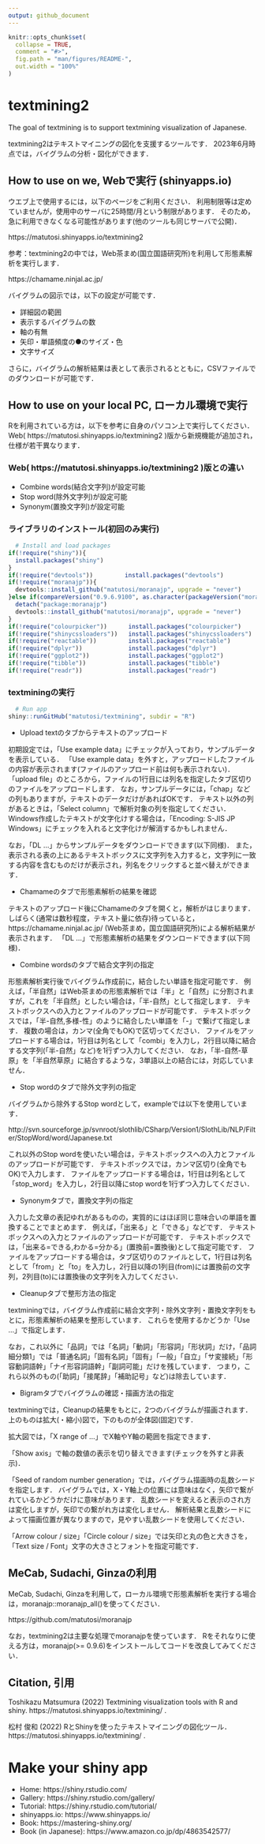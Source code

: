 ```yaml
---
output: github_document
---
```


```r
knitr::opts_chunk$set(
  collapse = TRUE,
  comment = "#>",
  fig.path = "man/figures/README-",
  out.width = "100%"
)
```

# textmining2

The goal of textmining is to support textmining visualization of Japanese.

textmining2はテキストマイニングの図化を支援するツールです．
2023年6月時点では，バイグラムの分析・図化ができます．

## How to use on we, Webで実行 (shinyapps.io)

ウエブ上で使用するには，以下のページをご利用ください．
利用制限等は定めていませんが，使用中のサーバに25時間/月という制限があります．
そのため，急に利用できなくなる可能性があります(他のツールも同じサーバで公開)．

https://matutosi.shinyapps.io/textmining2

参考：textmining2の中では，Web茶まめ(国立国語研究所)を利用して形態素解析を実行します．

https://chamame.ninjal.ac.jp/

バイグラムの図示では，以下の設定が可能です．

* 詳細図の範囲   
* 表示するバイグラムの数   
* 軸の有無   
* 矢印・単語頻度の●のサイズ・色   
* 文字サイズ   

さらに，バイグラムの解析結果は表として表示されるとともに，CSVファイルでのダウンロードが可能です．


## How to use on your local PC, ローカル環境で実行

Rを利用されている方は，以下を参考に自身のパソコン上で実行してください．
Web( https://matutosi.shinyapps.io/textmining2 )版から新規機能が追加され，仕様が若干異なります．

### Web( https://matutosi.shinyapps.io/textmining2 )版との違い

* Combine words(結合文字列)が設定可能   
* Stop word(除外文字列)が設定可能   
* Synonym(置換文字列)が設定可能   

### ライブラリのインストール(初回のみ実行)

```r
  # Install and load packages
if(!require("shiny")){
  install.packages("shiny")
}
if(!require("devtools"))         install.packages("devtools")
if(!require("moranajp")){
  devtools::install_github("matutosi/moranajp", upgrade = "never")
}else if(compareVersion("0.9.6.9100", as.character(packageVersion("moranajp"))) > 0){
  detach("package:moranajp")
  devtools::install_github("matutosi/moranajp", upgrade = "never")
}
if(!require("colourpicker"))      install.packages("colourpicker")
if(!require("shinycssloaders"))   install.packages("shinycssloaders")
if(!require("reactable"))         install.packages("reactable")
if(!require("dplyr"))             install.packages("dplyr")
if(!require("ggplot2"))           install.packages("ggplot2")
if(!require("tibble"))            install.packages("tibble")
if(!require("readr"))             install.packages("readr")
```

### textminingの実行

```r
  # Run app
shiny::runGitHub("matutosi/textmining", subdir = "R")
```

* Upload textのタブからテキストのアップロード   

初期設定では，「Use example data」にチェックが入っており，サンプルデータを表示している．
「Use example data」を外すと，アップロードしたファイルの内容が表示されます(ファイルのアップロード前は何も表示されない)．
「upload file」のところから，ファイルの1行目には列名を指定したタブ区切りのファイルをアップロードします．
なお，サンプルデータには，「chap」などの列もありますが，テキストのデータだけがあればOKです．
テキスト以外の列があるときは，「Select column」で解析対象の列を指定してください．
Windows作成したテキストが文字化けする場合は，「Encoding: S-JIS JP Windows」にチェックを入れると文字化けが解消するかもしれません．   

なお，「DL ...」からサンプルデータをダウンロードできます(以下同様)．
また，表示される表の上にあるテキストボックスに文字列を入力すると，文字列に一致する内容を含むものだけが表示され，列名をクリックすると並べ替えができます．   


* Chamameのタブで形態素解析の結果を確認   

テキストのアップロード後にChamameのタブを開くと，解析がはじまります．
しばらく(通常は数秒程度，テキスト量に依存)待っていると， https://chamame.ninjal.ac.jp/ (Web茶まめ，国立国語研究所)による解析結果が表示されます．
「DL ...」で形態素解析の結果をダウンロードできます(以下同様)．   


* Combine wordsのタブで結合文字列の指定   

形態素解析実行後でバイグラム作成前に，結合したい単語を指定可能です．
例えば，「半自然」はWeb茶まめの形態素解析では「半」と「自然」に分割されますが，これを「半自然」としたい場合は，「半-自然」として指定します．
テキストボックスへの入力とファイルのアップロードが可能です．
テキストボックスでは，「半-自然,多様-性」のように結合したい単語を「-」で繋げて指定します．
複数の場合は，カンマ(全角でもOK)で区切ってください．
ファイルをアップロードする場合は，1行目は列名として「combi」を入力し，2行目以降に結合する文字列(「半-自然」など)を1行ずつ入力してください．
なお，「半-自然-草原」を「半自然草原」に結合するような，3単語以上の結合には，対応していません．


* Stop wordのタブで除外文字列の指定   

バイグラムから除外するStop wordとして，exampleでは以下を使用しています．   

http://svn.sourceforge.jp/svnroot/slothlib/CSharp/Version1/SlothLib/NLP/Filter/StopWord/word/Japanese.txt   

これ以外のStop wordを使いたい場合は，テキストボックスへの入力とファイルのアップロードが可能です．
テキストボックスでは，カンマ区切り(全角でもOK)で入力します．
ファイルをアップロードする場合は，1行目は列名として「stop_word」を入力し，2行目以降にstop wordを1行ずつ入力してください．   

* Synonymタブで，置換文字列の指定   

入力した文章の表記ゆれがあるものの，実質的にはほぼ同じ意味合いの単語を置換することでまとめます．
例えば，「出来る」と「できる」などです．
テキストボックスへの入力とファイルのアップロードが可能です．
テキストボックスでは，「出来る=できる,わかる=分かる」(置換前=置換後)として指定可能です．
ファイルをアップロードする場合は，タブ区切りのファイルとして，1行目は列名として「from」と「to」を入力し，2行目以降の1列目(from)には置換前の文字列，2列目(to)には置換後の文字列を入力してください．   


* Cleanupタブで整形方法の指定   

textminingでは，バイグラム作成前に結合文字列・除外文字列・置換文字列をもとに，形態素解析の結果を整形しています．
これらを使用するかどうか「Use ...」で指定します．   

なお，これ以外に「品詞」では「名詞」「動詞」「形容詞」「形状詞」だけ，「品詞細分類1」では「普通名詞」「固有名詞」「固有」「一般」「自立」「サ変接続」「形容動詞語幹」「ナイ形容詞語幹」「副詞可能」だけを残しています．
つまり，これら以外のもの(「助詞」「接尾辞」「補助記号」など)は除去しています．  


* Bigramタブでバイグラムの確認・描画方法の指定   

textminingでは，Cleanupの結果をもとに，2つのバイグラムが描画されます．
上のものは拡大(・縮小)図で，下のものが全体図(固定)です．   

拡大図では，「X range of ...」でX軸やY軸の範囲を指定できます．   

「Show axis」で軸の数値の表示を切り替えできます(チェックを外すと非表示)．  

「Seed of random number generation」では，バイグラム描画時の乱数シードを指定します．
バイグラムでは，X・Y軸上の位置には意味はなく，矢印で繋がれているかどうかだけに意味があります．
乱数シードを変えると表示のされ方は変化しますが，矢印での繋がれ方は変化しません．
解析結果と乱数シードによって描画位置が異なりますので，見やすい乱数シードを使用してください．   

「Arrow colour / size」「Circle colour / size」では矢印と丸の色と大きさを，「Text size / Font」文字の大きさとフォントを指定可能です．   


## MeCab, Sudachi, Ginzaの利用

MeCab, Sudachi, Ginzaを利用して，ローカル環境で形態素解析を実行する場合は，moranajp::moranajp_all()を使ってください．

https://github.com/matutosi/moranajp

なお，textmining2は主要な処理でmoranajpを使っています．
Rをそれなりに使える方は，moranajp(>= 0.9.6)をインストールしてコードを改良してみてください．


## Citation, 引用

Toshikazu Matsumura (2022) Textmining visualization tools with R and shiny.  https://matutosi.shinyapps.io/textmining/ .

松村 俊和 (2022) RとShinyを使ったテキストマイニングの図化ツール．https://matutosi.shinyapps.io/textmining/ .

# Make your shiny app

* Home: https://shiny.rstudio.com/
* Gallery: https://shiny.rstudio.com/gallery/
* Tutorial: https://shiny.rstudio.com/tutorial/
* shinyapps.io: https://www.shinyapps.io/
* Book: https://mastering-shiny.org/
* Book (in Japanese): https://www.amazon.co.jp/dp/4863542577/
